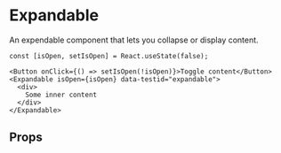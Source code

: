

<Meta title="Components/Expandable" component={Expandable} />

# Expandable

An expendable component that lets you collapse or display content.

<Canvas of={ExpendableStories.Default} layout="centered" sourceState="none" />

```tsx
const [isOpen, setIsOpen] = React.useState(false);

<Button onClick={() => setIsOpen(!isOpen)}>Toggle content</Button>
<Expandable isOpen={isOpen} data-testid="expandable">
  <div>
    Some inner content
  </div>
</Expandable>
```

## Props

<ArgTypes of={Expandable} />
